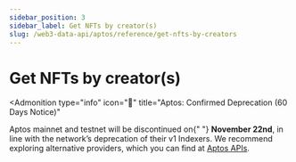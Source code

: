 ```yaml
---
sidebar_position: 3
sidebar_label: Get NFTs by creator(s)
slug: /web3-data-api/aptos/reference/get-nfts-by-creators
---
```



# Get NFTs by creator(s)


<Admonition
  type="info"
  icon="🚨"
  title="Aptos: Confirmed Deprecation (60 Days Notice)"
>
  <p>
    Aptos mainnet and testnet will be discontinued on{" "}
    <strong>November 22nd</strong>, in line with the network’s deprecation of
    their v1 Indexers. We recommend exploring alternative providers, which you
    can find at <a href="https://aptos.dev/en/build/apis">Aptos APIs</a>.
  </p>
</Admonition>
<ApiReference {...config["aptos-web3"].getNFTsByCreators} />
